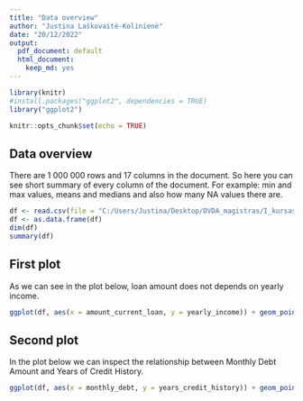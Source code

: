 ```yaml
---
title: "Data overview"
author: "Justina Laškovaitė-Kolinienė"
date: "20/12/2022"
output:
  pdf_document: default
  html_document:
    keep_md: yes
---
```


```r
library(knitr)
#install.packages("ggplot2", dependencies = TRUE)
library("ggplot2")
```

```r
knitr::opts_chunk$set(echo = TRUE)
```

## Data overview

There are 1 000 000 rows and 17 columns in the document. So here you can see short summary of every column of the document. For example: min and max values, means and medians and also how many NA values there are. 

```r
df <- read.csv(file = "C:/Users/Justina/Desktop/DVDA_magistras/I_kursas/LAB5/KTU-DVDA-PROJECT/project/1-data/train_data.csv")
df <- as.data.frame(df)
dim(df)
summary(df)
```

## First plot

As we can see in the plot below, loan amount does not depends on yearly income. 

```r
ggplot(df, aes(x = amount_current_loan, y = yearly_income)) + geom_point(colour = "black") 
```

## Second plot

In the plot below we can inspect the relationship between Monthly Debt Amount and Years of Credit History. 

```r
ggplot(df, aes(x = monthly_debt, y = years_credit_history)) + geom_point(colour = "black") 
```